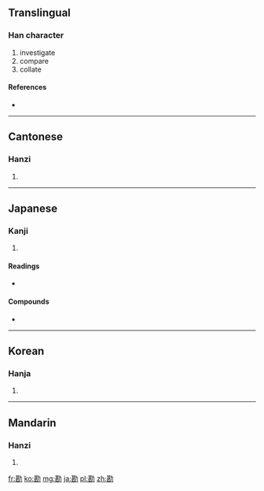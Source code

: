 ==Translingual==

===Han character===
{{Han char|rn=19|rad=力|as=09|sn=11|four=4472<sub>7</sub>|canj=廿女大尸 (TVKS)}}

# investigate
# compare
# collate

====References====
* {{Han ref|kx=0148.190|dkj=02393|dj=0334.030|hdz=10373.180|uh=52D8|ud=21208|bh=B0C9|bd=45257}}

----

==Cantonese==

===Hanzi===
{{yue-hanzi|jyut=|y=ham3}}

# {{defn|Cantonese|sort=力09}}

----

==Japanese==

===Kanji===
{{ja-kanji|grade=c|rs=力09}}

# {{defn|Japanese|sort=力09}}

====Readings====
* {{ja-readings|on=[[かん]] (kan)|kun=[[かんがえる]] (kangaeru)}}

====Compounds====
* {{term|勘定||bill, check|tr=[[かんじょう]], [[kanjō]]|lang=ja}}

----

==Korean==

===Hanja===
{{ko-hanja|hangeul=감|rv=gam|mr=kam}}

# {{defn|Korean|sort=力09}}

----

==Mandarin==

===Hanzi===
{{cmn-hanzi|pin=[[kān]] ([[kan1]])|wg=k'an<sup>1</sup>}}

# {{defn|Mandarin|sort=力09}}

[[fr:勘]]
[[ko:勘]]
[[mg:勘]]
[[ja:勘]]
[[pl:勘]]
[[zh:勘]]